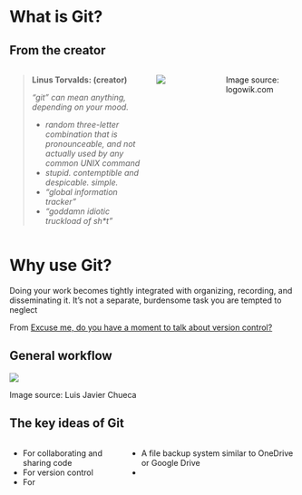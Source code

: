 # What is Git?

## From the creator

::::: {.columns}

::: {.column width="70%"}
> **Linus Torvalds: (creator)**
> 
> *"git" can mean anything, depending on your mood.*
> 
> - *random three-letter combination that is pronounceable, and not actually used by any common UNIX command*
> - *stupid. contemptible and despicable. simple.*
> - *"global information tracker"*
> - *"goddamn idiotic truckload of sh\*t"*

:::

::: {.column width="30%"}
![](https://logowik.com/content/uploads/images/git6963.jpg){fig-align="center"}
:::


:::{.footer}
Image source: logowik.com
:::

:::::


# Why use Git?

::: {.callout-note appearance="minimal"}

Doing your work becomes tightly integrated with organizing, recording, and disseminating it. It's not a separate, burdensome task you are tempted to neglect

:::

:::{.footer}
From [Excuse me, do you have a moment to talk about version control?](https://doi.org/10.7287/peerj.preprints.3159v2)
:::

## General workflow

![](images/image46.png){fig-align="center"}

:::{.footer}
Image source: Luis Javier Chueca
:::

## The key ideas of Git


:::: {.columns}
:::: {.column}

::: {.callout-tip title="Git is..."}

- For collaborating and sharing code
- For version control
- For 

:::

::::
:::: {.column}

::: {.callout-warning title="Git is NOT..."}

- A file backup system similar to OneDrive or Google Drive
- 

:::

::::
:::::